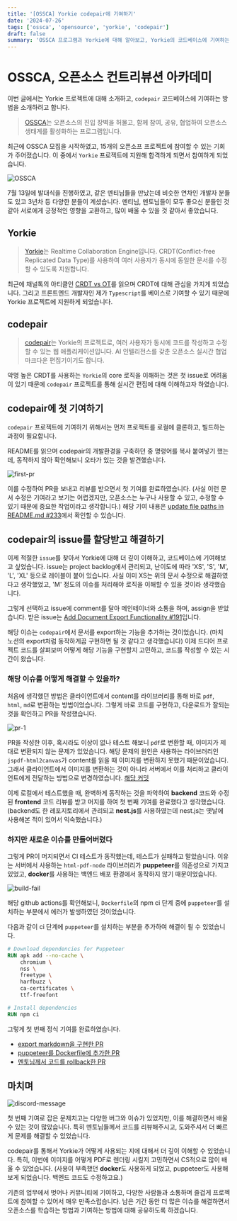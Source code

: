 ```yaml
---
title: '[OSSCA] Yorkie codepair에 기여하기'
date: '2024-07-26'
tags: ['ossca', 'opensource', 'yorkie', 'codepair']
draft: false
summary: 'OSSCA 프로그램과 Yorkie에 대해 알아보고, Yorkie의 코드베이스에 기여하는 방법을 소개합니다.'
---
```


# OSSCA, 오픈소스 컨트리뷰션 아카데미

이번 글에서는 Yorkie 프로젝트에 대해 소개하고, `codepair` 코드베이스에 기여하는 방법을 소개하려고 합니다.

> [OSSCA](https://www.contribution.ac/)는 오픈소스의 진입 장벽을 허물고, 함께 참여, 공유, 협업하여 오픈소스 생태계를 활성화하는 프로그램입니다.

최근에 OSSCA 모집을 시작하였고, 15개의 오픈소프 프로젝트에 참여할 수 있는 기회가 주어졌습니다. 이 중에서 `Yorkie` 프로젝트에 지원해 합격하게 되면서 참여하게 되었습니다.

![OSSCA](/static/images/ossca/ossca-opening.jpeg)

7월 13일에 발대식을 진행하였고, 같은 멘티님들을 만났는데 비슷한 연차인 개발자 분들도 있고 3년차 등 다양한 분들이 계셨습니다.
멘티님, 멘토님들이 모두 좋으신 분들인 것 같아 서로에게 긍정적인 영향을 교환하고, 많이 배울 수 있을 것 같아서 좋았습니다.

## Yorkie

> [Yorkie](https://yorkie.dev/)는 Realtime Collaboration Engine입니다. CRDT(Conflict-free Replicated Data Type)를 사용하여 여러 사용자가 동시에 동일한 문서를 수정할 수 있도록 지원합니다.

최근에 채널톡의 아티클인 [CRDT vs OT](https://channel.io/ko/blog/crdt_vs_ot)를 읽으며 CRDT에 대해 관심을 가지게 되었습니다.
그리고 프론트엔드 개발자인 제가 `Typescript`를 베이스로 기여할 수 있기 때문에 Yorkie 프로젝트에 지원하게 되었습니다.

## codepair

> [codepair](https://github.com/yorkie-team/codepair)는 Yorkie의 프로젝트로, 여러 사용자가 동시에 코드를 작성하고 수정할 수 있는 웹 애플리케이션입니다. AI 인텔리전스를 갖춘 오픈소스 실시간 협업 마크다운 편집기이기도 합니다.

악명 높은 CRDT를 사용하는 `Yorkie`의 core 로직을 이해하는 것은 첫 issue로 어려움이 있기 때문에 `codepair` 프로젝트를 통해 실시간 편집에 대해 이해하고자 하였습니다.

## codepair에 첫 기여하기

`codepair` 프로젝트에 기여하기 위해서는 먼저 프로젝트를 로컬에 클론하고, 빌드하는 과정이 필요합니다.

README를 읽으며 codepair의 개발환경을 구축하던 중 명령어를 복사 붙여넣기 했는데, 동작하지 않아 확인해보니 오타가 있는 것을 발견했습니다.

![first-pr](/static/images/ossca/first-pr.png)

이를 수정하여 PR을 보내고 리뷰를 받으면서 첫 기여를 완료하였습니다. (사실 이런 문서 수정은 기여라고 보기는 어렵겠지만, 오픈소스는 누구나 사용할 수 있고, 수정할 수 있기 때문에 중요한 작업이라고 생각합니다.)
해당 기여 내용은 [update file paths in README.md #233](https://github.com/yorkie-team/codepair/pull/233)에서 확인할 수 있습니다.

## codepair의 issue를 할당받고 해결하기

이제 적절한 `issue`를 찾아서 Yorkie에 대해 더 깊이 이해하고, 코드베이스에 기여해보고 싶었습니다.
issue는 project backlog에서 관리되고, 난이도에 따라 'XS', 'S', 'M', 'L', 'XL' 등으로 레이블이 붙어 있습니다.
사실 이미 XS는 위의 문서 수정으로 해결하였다고 생각했었고, 'M' 정도의 이슈를 처리해야 로직을 이해할 수 있을 것이라 생각했습니다.

그렇게 선택하고 issue에 comment를 달아 메인테이너와 소통을 하며, assign을 받았습니다.
받은 issue는 [Add Document Export Functionality #191](https://github.com/yorkie-team/codepair/issues/191)입니다.

해당 이슈는 `codepair`에서 문서를 export하는 기능을 추가하는 것이었습니다. (마치 노션의 export처럼 동작하게끔 구현하면 될 것 같다고 생각했습니다)
이제 드디어 프로젝트 코드를 살펴보며 어떻게 해당 기능을 구현할지 고민하고, 코드를 작성할 수 있는 시간이 왔습니다.

### 해당 이슈를 어떻게 해결할 수 있을까?

처음에 생각했던 방법은 클라이언트에서 content를 라이브러리를 통해 바로 `pdf`, `html`, `md`로 변환하는 방법이었습니다.
그렇게 바로 코드를 구현하고, 다운로드가 잘되는 것을 확인하고 PR을 작성했습니다.

![pr-1](/static/images/ossca/pr-1-image.png)

PR을 작성한 이후, 혹시라도 이상이 없나 테스트 해보니 `pdf`로 변환할 때, 이미지가 제대로 변환되지 않는 문제가 있었습니다.
해당 문제의 원인은 사용하는 라이브러리인 `jspdf-html2canvas`가 content를 읽을 때 이미지를 변환하지 못했기 때문이었습니다.
그래서 클라이언트에서 이미지를 변환하는 것이 아니라 서버에서 이를 처리하고 클라이언트에게 전달하는 방법으로 변경하였습니다. [해당 커밋](https://github.com/yorkie-team/codepair/pull/238/commits/4b253e70c5b09314269946020125262cf85d8b64)

이제 로컬에서 테스트했을 때, 완벽하게 동작하는 것을 파악하여 **backend** 코드와 수정된 **frontend** 코드 리뷰를 받고 머지를 하여 첫 번째 기여를 완료했다고 생각했습니다. (backend도 한 레포지토리에서 관리되고 **nest.js**를 사용하였는데 nest.js는 옛날에 사용해본 적이 있어서 익숙했습니다.)

### 하지만 새로운 이슈를 만들어버렸다

그렇게 PR이 머지되면서 CI 테스트가 동작했는데, 테스트가 실패하고 말았습니다.
이유는 서버에서 사용하는 `html-pdf-node` 라이브러리가 **puppeteer**를 의존성으로 가지고 있었고, **docker**를 사용하는 백엔드 배포 환경에서 동작하지 않기 때문이었습니다.

![build-fail](/static/images/ossca/build-fail.png)

해당 github actions를 확인해보니, `Dockerfile`의 npm ci 단계 중에 `puppeteer`를 설치하는 부분에서 에러가 발생하였던 것이었습니다.

다음과 같이 ci 단계에 `puppeteer`를 설치하는 부분을 추가하여 해결이 될 수 있었습니다.

```Dockerfile
# Download dependencies for Puppeteer
RUN apk add --no-cache \
    chromium \
    nss \
    freetype \
    harfbuzz \
    ca-certificates \
    ttf-freefont

# Install dependencies
RUN npm ci
```

그렇게 첫 번째 정식 기여를 완료하였습니다.

- [export markdown을 구현한 PR](https://github.com/yorkie-team/codepair/pull/238)
- [puppeteer를 Dockerfile에 추가한 PR](https://github.com/yorkie-team/codepair/pull/248)
- [멘토님께서 코드를 rollback한 PR](https://github.com/yorkie-team/codepair/pull/251)

## 마치며

![discord-message](/static/images/ossca/discord-message.png)

첫 번째 기여로 잡은 문제치고는 다양한 버그와 이슈가 있었지만, 이를 해결하면서 배울 수 있는 것이 많았습니다.
특히 멘토님들께서 코드를 리뷰해주시고, 도와주셔서 더 빠르게 문제를 해결할 수 있었습니다.

codepair를 통해서 Yorkie가 어떻게 사용되는 지에 대해서 더 깊이 이해할 수 있었습니다.
특히, 이번에 이미지를 어떻게 PDF로 렌더링 시킬지 고민하면서 CS적으로 많이 배울 수 있었습니다. (사용이 부족했던 **docker**도 사용하게 되었고, puppeteer도 사용해보게 되었습니다. 백엔드 코드도 수정하고요.)

기존의 업무에서 벗어나 커뮤니티에 기여하고, 다양한 사람들과 소통하며 즐겁게 프로젝트에 참여할 수 있어서 매우 만족스럽습니다.
남은 기간 동안 더 많은 이슈를 해결하면서 오픈소스를 학습하는 방법과 기여하는 방법에 대해 공유하도록 하겠습니다.
